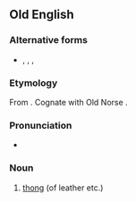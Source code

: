 ==Old English==

===Alternative forms===
* {{l|ang|þwong}}, {{l|ang|þwæng}}, {{l|ang|þweng}},{{l|ang|þƿang}}

===Etymology===
From {{inh|ang|gem-pro|*þwanguz}}. Cognate with Old Norse {{m|non|þvengr}}.

===Pronunciation===
* {{IPA|/θwɑŋɡ/|lang=ang}}

===Noun===
{{ang-noun|m}}

# [[thong]] (of leather etc.)